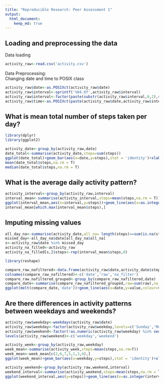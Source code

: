 ```yaml
---
title: "Reproducible Research: Peer Assessment 1"
output: 
  html_document:
    keep_md: true
---
```



## Loading and preprocessing the data
Data loading

```r
activity_raw<-read.csv('activity.csv')
```

Data Preprocessing:  
Changing date and time to POSIX class

```r
activity_raw$date<-as.POSIXct(activity_raw$date)
activity_raw$interval<-sprintf('%04.0f',activity_raw$interval)
activity_raw$interval<-factor(paste(substr(activity_raw$interval,0,2),substr(activity_raw$interval,3,4),sep=':'))
activity_raw$time<-as.POSIXct(paste(activity_raw$date,activity_raw$interval,sep = ' '))

```

## What is mean total number of steps taken per day?

```r
library(dplyr)
library(ggplot2)
```
```r
activity_date<-group_by(activity_raw,date)
date_total<-summarise(activity_date,steps=sum(steps))
ggplot(date_total)+geom_bar(aes(x=date,y=steps),stat = 'identity')+xlab('Date')+ylab('Total Steps')+ggtitle('Daily Steps (total)')
mean(date_total$steps,na.rm = T)
median(date_total$steps,na.rm = T)
```


## What is the average daily activity pattern?


```r
activity_interval<-group_by(activity_raw,interval)
interval_mean<-summarise(activity_interval,steps=mean(steps,na.rm = T))
ggplot(interval_mean,aes(x=interval,y=steps))+geom_line(aes(x=as.integer(interval)),color='red')+xlab('Time Interval')+ylab('Average Steps')+ggtitle('daily activity pattern')+scale_x_continuous(breaks = seq(0,288,12),label=c(paste(sprintf('%02.0f',0:24),'00',sep=':')))
interval_mean[which.max(interval_mean$steps),]
```


## Imputing missing values


```r
all_day_na<-summarise(activity_date,all_na= length(steps)==sum(is.na(steps)))
missed_day<-all_day_na$date[all_day_na$all_na]
s<-activity_raw$date %in% missed_day
activity_na_filled<-activity_raw
activity_na_filled[s,]$steps<-rep(interval_mean$steps,8)

```

```r
library(reshape)
```

```r

compare_raw_nafiltered<-data.frame(activity_raw$date,activity_date$steps,activity_na_filled$steps)
colnames(compare_raw_nafiltered)<-c('date','raw','na_filter')
compare_raw_nafiltered_grouped<-group_by(compare_raw_nafiltered,date)
compare_date<-summarise(compare_raw_nafiltered_grouped,raw=sum(raw),na_filter=sum(na_filter))
ggplot(melt(compare_date,'date'))+geom_line(aes(x=date,y=value,colour=variable))+xlab('Date')+ylab('Total steps')+ggtitle('With/Without NA filtered total steps')
```


## Are there differences in activity patterns between weekdays and weekends?

```r
activity_raw$weekday<-weekdays(activity_raw$date)
activity_raw$weekday<-factor(activity_raw$weekday,levels=c('Sunday','Monday','Tuesday','Wednesday','Thursday','Friday','Saturday'))
activity_raw$weekend<-factor(!as.numeric(activity_raw$weekday) %in% seq(2,7))
levels(activity_raw$weekend)<-c('weekday','weekend')

activity_week<-group_by(activity_raw,weekday)
week_mean<-summarise(activity_week,steps=mean(steps,na.rm=T))
week_mean<-week_mean[c(2,6,7,5,1,3,4),]
ggplot(week_mean)+geom_bar(aes(x=weekday,y=steps),stat = 'identity')+xlab('Weekday')+ylab('Average Steps')+ggtitle('Weekdaily Steps')
```
```r
activity_weekend<-group_by(activity_raw,weekend,interval)
weekend_interval<-summarise(activity_weekend,steps=mean(steps,na.rm = T))
ggplot(weekend_interval,aes(y=steps))+geom_line(aes(x=as.integer(interval),colour=weekend))+scale_x_continuous(breaks = seq(0,288,12),label=c(paste(sprintf('%02.0f',0:24),'00',sep=':')))+ylab('Average steps')+xlab('Time (24H)')+ggtitle('Weekday/Weekend steps pattern')
```

